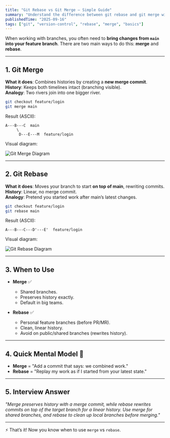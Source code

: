 ```yaml
---
title: "Git Rebase vs Git Merge — Simple Guide"
summary: "Understand the difference between git rebase and git merge with analogies, ASCII diagrams, and visual commit history diagrams."
publishedTime: "2025-09-16"
tags: ["git", "version-control", "rebase", "merge", "basics"]
---
```


When working with branches, you often need to **bring changes from `main` into your feature branch**. There are two main ways to do this: **merge** and **rebase**.

---

## 1. Git Merge

**What it does**: Combines histories by creating a **new merge commit**.  
**History**: Keeps both timelines intact (branching visible).  
**Analogy**: Two rivers join into one bigger river.

```bash
git checkout feature/login
git merge main
```

Result (ASCII):

```
A---B---C  main
     \
      D---E---M  feature/login
```

Visual diagram:

![Git Merge Diagram](https://git-scm.com/book/en/v2/images/basic-branching-5.png)

---

## 2. Git Rebase

**What it does**: Moves your branch to start **on top of main**, rewriting commits.  
**History**: Linear, no merge commit.  
**Analogy**: Pretend you started work after main’s latest changes.

```bash
git checkout feature/login
git rebase main
```

Result (ASCII):

```
A---B---C---D'---E'  feature/login
```

Visual diagram:

![Git Rebase Diagram](https://git-scm.com/book/en/v2/images/basic-rebase-3.png)

---

## 3. When to Use

- **Merge** ✅  
  - Shared branches.  
  - Preserves history exactly.  
  - Default in big teams.  

- **Rebase** ✅  
  - Personal feature branches (before PR/MR).  
  - Clean, linear history.  
  - Avoid on public/shared branches (rewrites history).

---

## 4. Quick Mental Model 🧠

- **Merge** = "Add a commit that says: we combined work."  
- **Rebase** = "Replay my work as if I started from your latest state."

---

## 5. Interview Answer

*"Merge preserves history with a merge commit, while rebase rewrites commits on top of the target branch for a linear history. Use merge for shared branches, and rebase to clean up local branches before merging."*

---

⚡ That’s it! Now you know when to use `merge` vs `rebase`.
